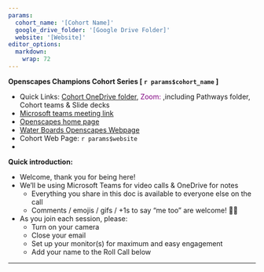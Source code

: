 ```yaml
---
params:
  cohort_name: '[Cohort Name]'
  google_drive_folder: '[Google Drive Folder]'
  website: '[Website]'
editor_options: 
  markdown: 
    wrap: 72
---
```


**Openscapes Champions Cohort Series [ `r params$cohort_name` ]**

-   Quick Links: [Cohort OneDrive
    folder](%60r%20params$google_drive_folder%60),
    <font color="purple">Zoom:</font> ,including Pathways folder, Cohort
    teams & Slide decks
-   [Microsoft teams meeting
    link](https://teams.microsoft.com/l/meetup-join/19%3ameeting_ZGJhOTgwZjAtMTg2NS00OTQ4LWFiY2EtM2JiZDkyNWM1MDJl%40thread.v2/0?context=%7b%22Tid%22%3a%22fe186a25-7d49-41e6-9941-05d2281d36c1%22%2c%22Oid%22%3a%22b80729e4-c1b6-4598-b868-8c4da13c5db8%22%7d)
-   [Openscapes home page](https://www.openscapes.org/)
-   [Water Boards Openscapes
    Webpage](https://cawaterboarddatacenter.github.io/swrcb-openscapes/)
-   Cohort Web Page: `r params$website`
-   <!--- Cohort GitHub Repo: `r params$repo` --->

**Quick introduction:**

-   Welcome, thank you for being here!
-   We’ll be using Microsoft Teams for video calls & OneDrive for notes
    -   Everything you share in this doc is available to everyone else
        on the call
    -   Comments / emojis / gifs / +1s to say “me too” are welcome! 🎉🤓
-   As you join each session, please:
    -   Turn on your camera
    -   Close your email
    -   Set up your monitor(s) for maximum and easy engagement
    -   Add your name to the Roll Call below

------------------------------------------------------------------------
